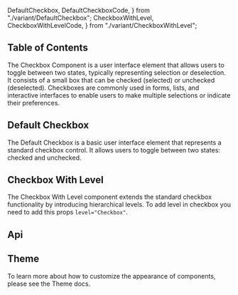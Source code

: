   DefaultCheckbox,
  DefaultCheckboxCode,
} from "./variant/DefaultCheckbox";
  CheckboxWithLevel,
  CheckboxWithLevelCode,
} from "./variant/CheckboxWithLevel";


## Table of Contents

The Checkbox Component is a user interface element that allows users to toggle between two states, typically representing selection or deselection. It consists of a small box that can be checked (selected) or unchecked (deselected). Checkboxes are commonly used in forms, lists, and interactive interfaces to enable users to make multiple selections or indicate their preferences.

## Default Checkbox

The Default Checkbox is a basic user interface element that represents a standard checkbox control. It allows users to toggle between two states: checked and unchecked.

<CodePreview github="CheckBox" code={DefaultCheckboxCode}>
  <DefaultCheckbox />
</CodePreview>

## Checkbox With Level

The Checkbox With Level component extends the standard checkbox functionality by introducing hierarchical levels. To add level in checkbox you need to add this props `level="Checkbox"`.

<CodePreview github="CheckBox" code={CheckboxWithLevelCode}>
  <CheckboxWithLevel />
</CodePreview>

## Api

<ComponentApi data={CheckBoxApiData} />

## Theme

To learn more about how to customize the appearance of components, please see the Theme docs.

<CssThemePreview code={useTheme().theme.checkbox} />
